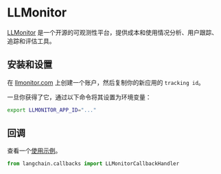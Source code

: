 # LLMonitor

[LLMonitor](https://llmonitor.com?utm_source=langchain&utm_medium=py&utm_campaign=docs) 是一个开源的可观测性平台，提供成本和使用情况分析、用户跟踪、追踪和评估工具。

## 安装和设置

在 [llmonitor.com](https://llmonitor.com?utm_source=langchain&utm_medium=py&utm_campaign=docs) 上创建一个账户，然后复制你的新应用的 `tracking id`。

一旦你获得了它，通过以下命令将其设置为环境变量：

```bash
export LLMONITOR_APP_ID="..."
```

## 回调

查看一个[使用示例](/docs/integrations/callbacks/llmonitor)。

```python
from langchain.callbacks import LLMonitorCallbackHandler
```